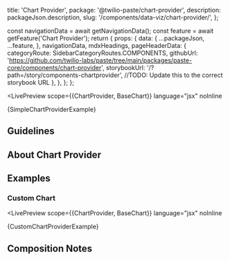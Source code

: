 

  title: 'Chart Provider',
  package: '@twilio-paste/chart-provider',
  description: packageJson.description,
  slug: '/components/data-viz/chart-provider/',
};


  const navigationData = await getNavigationData();
  const feature = await getFeature('Chart Provider');
  return {
    props: {
      data: {
        ...packageJson,
        ...feature,
      },
      navigationData,
      mdxHeadings,
      pageHeaderData: {
        categoryRoute: SidebarCategoryRoutes.COMPONENTS,
        githubUrl: 'https://github.com/twilio-labs/paste/tree/main/packages/paste-core/components/chart-provider',
        storybookUrl: '/?path=/story/components-chartprovider', //TODO: Update this to the correct storybook URL
      },
    },
  };
};

<LivePreview
  scope={{ChartProvider, BaseChart}}
  language="jsx"
  noInline
>
{SimpleChartProviderExample}
</LivePreview>

## Guidelines

## About Chart Provider

## Examples

### Custom Chart



<LivePreview
  scope={{ChartProvider, BaseChart}}
  language="jsx"
  noInline
>
{CustomChartProviderExample}
</LivePreview>

## Composition Notes

